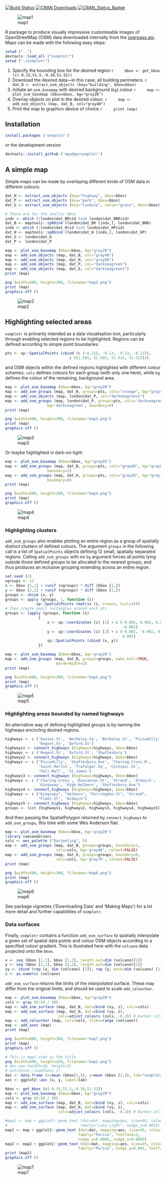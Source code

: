 [![Build Status](https://travis-ci.org/mpadge/osmplotr.svg?branch=master)](https://travis-ci.org/mpadge/osmplotr)
[![CRAN Downloads](http://cranlogs.r-pkg.org/badges/grand-total/osmplotr?color=orange)](http://cran.r-project.org/package=osmplotr)
[![CRAN_Status_Badge](http://www.r-pkg.org/badges/version/osmplotr)](http://cran.r-project.org/package=osmplotr)

![map1](./figure/map1.png)

R package to produce visually impressive customisable images of OpenStreetMap
(OSM) data downloaded internally from the 
[overpass api](http://overpass-api.de/). Maps can be made with the following
easy steps:

```r
setwd ("..")
devtools::load_all ("osmplotr")
setwd ("./osmplotr")
```


1. Specify the bounding box for the desired region
    ```r
    bbox <- get_bbox (c(-0.15,51.5,-0.10,51.52))
    ```
2. Download the desired data---in this case, all building perimeters.
    ```r
    dat_B <- extract_osm_objects (key="building", bbox=bbox)
    ```
3. Initiate an `osm_basemap` with desired background (`bg`) colour
    ```r
    map <- plot_osm_basemap (bbox=bbox, bg="gray20")
    ```
4. Overlay objects on plot in the desired colour.
    ```r
    map <- add_osm_objects (map, dat_B, col="gray40")
    ```
5. Print the map to graphics device of choice
    ```r
    print (map)
    ```

## Installation

```r
install.packages ('osmplotr')
```
or the development version
```r
devtools::install_github ('mpadge/osmplotr')
```

## A simple map

Simple maps can be made by overlaying different kinds of OSM data in different
colours:
```r
dat_H <- extract_osm_objects (key="highway", bbox=bbox)
dat_P <- extract_osm_objects (key="park", bbox=bbox)
dat_G <- extract_osm_objects (key="landuse", value="grass", bbox=bbox)
```
```r
# These are for the smaller bbox
indx <- which (!london$dat_BR$id %in% london$dat_BNR$id)
dat_B <- maptools::spRbind (london$dat_BR [indx,], london$dat_BNR)
indx <- which (!london$dat_H$id %in% london$dat_HP$id)
dat_H <- maptools::spRbind (london$dat_H [indx,], london$dat_HP)
dat_G <- london$dat_G
dat_P <- london$dat_P
```
```r
map <- plot_osm_basemap (bbox=bbox, bg="gray20")
map <- add_osm_objects (map, dat_B, col="gray40")
map <- add_osm_objects (map, dat_H, col="gray80")
map <- add_osm_objects (map, dat_P, col="darkseagreen")
map <- add_osm_objects (map, dat_G, col="darkseagreen1")
print (map)
```
```r
png (width=600, height=300, filename="map2.png")
print (map)
graphics.off ()
```

![map2](./figure/map2.png)

## Highlighting selected areas

`osmplotr` is primarily intended as a data visualisation tool, particularly
through enabling selected regions to be highlighted. Regions can be defined
according to simple point boundaries:

```r
pts <- sp::SpatialPoints (cbind (c (-0.115, -0.13, -0.13, -0.115),
                             c (51.505, 51.505, 51.515, 51.515)))
```
and OSM objects within the defined regions highlighted with different colour
schemes. `cols` defines colours for each group (with only one here), while `bg`
defines the colour of the remaining, background area.
```r
map <- plot_osm_basemap (bbox=bbox, bg="gray20")
map <- add_osm_groups (map, dat_B, groups=pts, cols="orange", bg="gray40")
map <- add_osm_objects (map, london$dat_P, col="darkseagreen1")
map <- add_osm_groups (map, london$dat_P, groups=pts, cols='darkseagreen1',
                   bg='darkseagreen', boundary=0)
print (map)
```
```r
png (width=600, height=300, filename="map3.png")
print (map)
graphics.off ()
```
![map3](./figure/map3.png)

Or maybe highlighted in dark-on-light:
```r
map <- plot_osm_basemap (bbox=bbox, bg="gray95")
map <- add_osm_groups (map, dat_B, groups=pts, cols="gray40", bg="gray85",
                   boundary=1)
map <- add_osm_groups (map, dat_H, groups=pts, cols="gray20", bg="gray70",
                   boundary=0)
print (map)
```
```r
png (width=600, height=300, filename="map4.png")
print (map)
graphics.off ()
```
![map4](./figure/map4.png)

### Highlighting clusters

`add_osm_groups` also enables plotting an entire region as a group of
spatially distinct clusters of defined colours. The argument `groups` in the
following call is a list of `SpatialPoints` objects defining 12 small, spatially
separated regions.  Calling `add_osm_groups` with no `bg` argument forces all
points lying outside those defined groups to be allocated to the nearest groups,
and thus produces an inclusive grouping extending across an entire region.

```r
set.seed (2)
ngroups <- 12
x <- bbox [1,1] + runif (ngroups) * diff (bbox [1,])
y <- bbox [2,1] + runif (ngroups) * diff (bbox [2,])
groups <- cbind (x, y)
groups <- apply (groups, 1, function (i) 
              sp::SpatialPoints (matrix (i, nrow=1, ncol=2)))
# Then create small rectangles around each pts
groups <- lapply (groups, function (i)
               {
                   x <- sp::coordinates (i) [1] + c (-0.002, 0.002, 0.002,
                                                     -0.002)
                   y <- sp::coordinates (i) [2] + c (-0.002, -0.002, 0.002,
                                                     0.002)
                   sp::SpatialPoints (cbind (x, y))
               })
```
```r
map <- plot_osm_basemap (bbox=bbox, bg='gray20')
map <- add_osm_groups (map, dat_B, groups=groups, make_hull=TRUE,
                       borderWidth=2)
print (map)
```
```r
png (width=600, height=300, filename="map5.png")
print (map)
graphics.off ()
```
![map5](./figure/map5.png)

### Highlighting areas bounded by named highways

An alternative way of defining highlighted groups is by naming the highways
encircling desired regions.
```r
highways <- c ('Davies.St', 'Berkeley.Sq', 'Berkeley.St', 'Piccadilly',
               'Regent.St', 'Oxford.St')
highways1 <- connect_highways (highways=highways, bbox=bbox)
highways <- c ('Regent.St', 'Oxford.St', 'Shaftesbury')
highways2 <- connect_highways (highways=highways, bbox=bbox)
highways <- c ('Piccadilly', 'Shaftesbury.Ave', 'Charing.Cross.R',
               'Saint.Martin', 'Trafalgar.Sq', 'Cockspur.St',
               'Pall.Mall', 'St.James')
highways3 <- connect_highways (highways=highways, bbox=bbox)
highways <- c ('Charing.Cross', 'Duncannon.St', 'Strand', 'Aldwych',
               'Kingsway', 'High.Holborn', 'Shaftesbury.Ave')
highways4 <- connect_highways (highways=highways, bbox=bbox)
highways <- c ("Kingsway", "Holborn", "Farringdon.St", "Strand",
               "Fleet.St", "Aldwych")
highways5 <- connect_highways (highways=highways, bbox=bbox)
groups <- list (highways1, highways2, highways3, highways4, highways5)
```
And then passing the SpatialPolygon returned by `connect_highways` to
`add_osm_groups`, this time with some Wes Anderson flair.
```r
map <- plot_osm_basemap (bbox=bbox, bg='gray20')
library (wesanderson)
cols <- wes_palette ("Darjeeling", 5) 
map <- add_osm_groups (map, dat_B, groups=groups, boundary=1,
                       cols=cols, bg='gray40', colmat=FALSE)
map <- add_osm_groups (map, dat_H, groups=groups, boundary=0,
                       cols=cols, bg='gray70', colmat=FALSE)
print (map)
```
```r
png (width=600, height=300, filename="map6.png")
print (map)
graphics.off ()
```
![map6](./figure/map6.png)

See package vignettes ('Downloading Data' and 'Making Maps') for a lot more
detail and further capabilities of `osmplotr`.

### Data surfaces

Finally, `osmplotr` contains a function `add_osm_surface` to spatially
interpolate a given set of spatial data points and colour OSM objects according
to a specified colour gradient. This is illustrated here with the `volcano` data
projected onto the `bbox`.
```r
x <- seq (bbox [1,1], bbox [1,2], length.out=dim (volcano)[1])
y <- seq (bbox [2,1], bbox [2,2], length.out=dim (volcano)[2])
xy <- cbind (rep (x, dim (volcano) [2]), rep (y, each=dim (volcano) [1]))
z <- as.numeric (volcano)
```
`add_osm_surface` returns the limits of the *interpolated* surface. These may
differ from the original limits, and should be used to scale `add_colourbar`.
```r
map <- plot_osm_basemap (bbox=bbox, bg="gray20")
cols <- gray (0:50 / 50)
map <- add_osm_surface (map, dat_B, dat=cbind (xy, z), cols=cols)
map <- add_osm_surface (map, dat_H, dat=cbind (xy, z), 
                        cols=adjust_colours (cols, -0.2)) # Darken cols by ~20%
map <- add_colourbar (map, cols=cols, zlims=range (volcano))
map <- add_axes (map)
print (map)
```
```r
png (width=600, height=300, filename="map7.png")
print (map)
graphics.off ()
```

```r
# This is map1 used as the title
png (width=800, height=250, filename="map1.png")
# dev.new (width=10, height=5)
# extrafont::loadfonts ()
dat <- data.frame (x=mean (bbox[1,]), y=mean (bbox [2,]), lab="osmplotr")
aes <- ggplot2::aes (x, y, label=lab)

bbox <- get_bbox (c(-0.15,51.5,-0.10,51.52))
map <- plot_osm_basemap (bbox=bbox, bg="gray20")
cols <- gray (0:50 / 50)
map <- add_osm_surface (map, dat_B, dat=cbind (xy, z), cols=cols)
map <- add_osm_surface (map, dat_H, dat=cbind (xy, z), 
                        cols=adjust_colours (cols, -0.2)) # Darken cols by ~20%

#map2 <- map + ggplot2::geom_text (dat=dat, mapping=aes, size=60, colour="white",
#                                 family="Lato Light", nudge_y=0.0015)
map2 <- map + ggplot2::geom_text (dat=dat, mapping=aes, size=45, colour="black",
                                 family="Purisa", fontface=2,
                                 nudge_y=0.0005, nudge_x=0.0005)
map2 <- map2 + ggplot2::geom_text (dat=dat, mapping=aes, size=45, colour="white",
                                 family="Purisa", nudge_y=0.001, fontface=2)
print (map2)
graphics.off ()
```
![map7](./figure/map7.png)
